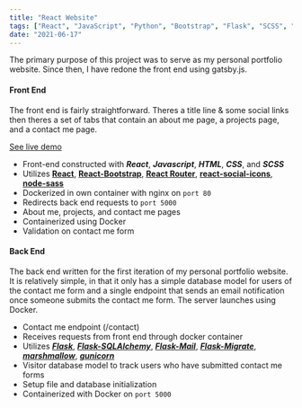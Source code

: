 ```yaml
---
title: "React Website"
tags: ["React", "JavaScript", "Python", "Bootstrap", "Flask", "SCSS", "Docker", "SQL", "REST"]
date: "2021-06-17"
---
```


The primary purpose of this project was to serve as my personal portfolio website. Since then, I have redone the front end using gatsby.js.


#### Front End  

The front end is fairly straightforward. Theres a title line & some social links then theres a set of tabs that contain an about me page, a projects page, and a contact me page.

[See live demo](https://hungry-shirley-bd8024.netlify.app/)

* Front-end constructed with _**React**_, _**Javascript**_, _**HTML**_, _**CSS**_, and _**SCSS**_
* Utilizes [**React**](<https://reactjs.org/>), [**React-Bootstrap**](https://react-bootstrap.github.io/), [**React Router**](https://reactrouter.com/), [**react-social-icons**](https://www.npmjs.com/package/react-social-icons), [**node-sass**](https://www.npmjs.com/package/node-sass)
* Dockerized in own container with nginx on `port 80`  
* Redirects back end requests to `port 5000`
* About me, projects, and contact me pages
* Containerized using Docker
* Validation on contact me form

#### Back End

The back end written for the first iteration of my personal portfolio website. It is relatively simple, in that it only has a simple database model for users of the contact me form and a single endpoint that sends an email notification once someone submits the contact me form. The server launches using Docker.

* Contact me endpoint (/contact)
* Receives requests from front end through docker container
* Utilizes [_**Flask**_](<https://github.com/pallets/flask>), [_**Flask-SQLAlchemy**_](<https://flask-sqlalchemy.palletsprojects.com/en/2.x/>), [_**Flask-Mail**_](<https://pythonhosted.org/Flask-Mail/>), [_**Flask-Migrate**_](<https://flask-migrate.readthedocs.io/en/latest/>), [_**marshmallow**_](<https://marshmallow.readthedocs.io/en/stable/>), [_**gunicorn**_](<https://gunicorn.org/>)
* Visitor database model to track users who have submitted contact me forms
* Setup file and database initialization
* Containerized with Docker on `port 5000`